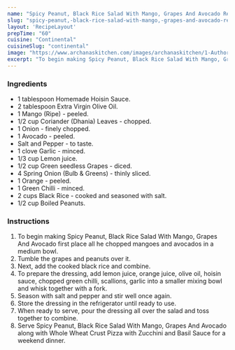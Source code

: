 ---
name: "Spicy Peanut, Black Rice Salad With Mango, Grapes And Avocado Recipe"
slug: "spicy-peanut,-black-rice-salad-with-mango,-grapes-and-avocado-recipe"
layout: 'RecipeLayout'
prepTime: "60"
cuisine: "Continental"
cuisineSlug: "continental"
image: "https://www.archanaskitchen.com/images/archanaskitchen/1-Author/Divya_Shivaraman_/Spicy_Peanut_Black_Rice_salad_with_Mango_Grapes_and_Avocado.jpg"
excerpt: "To begin making Spicy Peanut, Black Rice Salad With Mango, Grapes And Avocado first place all he chopped mangoes and avocados in a medium bowl"
---

### Ingredients

- 1 tablespoon Homemade Hoisin Sauce.
- 2 tablespoon Extra Virgin Olive Oil.
- 1 Mango (Ripe) - peeled.
- 1/2 cup Coriander (Dhania) Leaves - chopped.
- 1 Onion - finely chopped.
- 1 Avocado - peeled.
- Salt and Pepper - to taste.
- 1 clove Garlic - minced.
- 1/3 cup Lemon juice.
- 1/2 cup Green seedless Grapes - diced.
- 4 Spring Onion (Bulb & Greens) - thinly sliced.
- 1 Orange - peeled.
- 1 Green Chilli - minced.
- 2 cups Black Rice - cooked and seasoned with salt.
- 1/2 cup Boiled Peanuts.

### Instructions

1. To begin making Spicy Peanut, Black Rice Salad With Mango, Grapes And Avocado first place all he chopped mangoes and avocados in a medium bowl.
1. Tumble the grapes and peanuts over it.
1. Next, add the cooked black rice and combine.
1. To prepare the dressing, add lemon juice, orange juice, olive oil, hoisin sauce, chopped green chilli, scallions, garlic into a smaller mixing bowl and whisk together with a fork.
1. Season with salt and pepper and stir well once again.
1. Store the dressing in the refrigerator until ready to use.
1. When ready to serve, pour the dressing all over the salad and toss together to combine.
1. Serve Spicy Peanut, Black Rice Salad With Mango, Grapes And Avocado along with Whole Wheat Crust Pizza with Zucchini and Basil Sauce for a weekend dinner.
